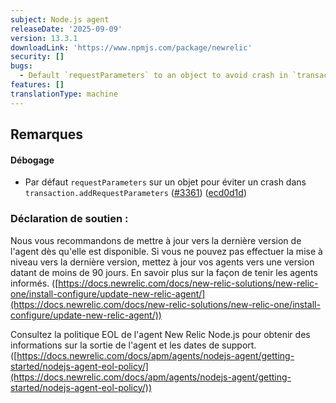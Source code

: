```yaml
---
subject: Node.js agent
releaseDate: '2025-09-09'
version: 13.3.1
downloadLink: 'https://www.npmjs.com/package/newrelic'
security: []
bugs:
  - Default `requestParameters` to an object to avoid crash in `transaction.addRequestParameters`
features: []
translationType: machine
---
```


## Remarques

#### Débogage

* Par défaut `requestParameters` sur un objet pour éviter un crash dans `transaction.addRequestParameters` ([#3361](https://github.com/newrelic/node-newrelic/pull/3361)) ([ecd0d1d](https://github.com/newrelic/node-newrelic/commit/ecd0d1db70f9e9b3011af08ffe99ea3d6d56def9))

### Déclaration de soutien :

Nous vous recommandons de mettre à jour vers la dernière version de l&apos;agent dès qu&apos;elle est disponible. Si vous ne pouvez pas effectuer la mise à niveau vers la dernière version, mettez à jour vos agents vers une version datant de moins de 90 jours. En savoir plus sur la façon de tenir les agents informés. ([https://docs.newrelic.com/docs/new-relic-solutions/new-relic-one/install-configure/update-new-relic-agent/](https://docs.newrelic.com/docs/new-relic-solutions/new-relic-one/install-configure/update-new-relic-agent/))

Consultez la politique EOL de l&apos;agent New Relic Node.js pour obtenir des informations sur la sortie de l&apos;agent et les dates de support. ([https://docs.newrelic.com/docs/apm/agents/nodejs-agent/getting-started/nodejs-agent-eol-policy/](https://docs.newrelic.com/docs/apm/agents/nodejs-agent/getting-started/nodejs-agent-eol-policy/))